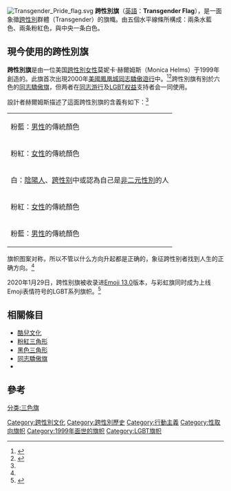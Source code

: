 [[File:Transgender_Pride_flag.svg|thumb]]
{{LGBT標誌}}
'''跨性別旗'''（[[英語|英語]]：'''Transgender Flag'''），是一面象徵[[跨性別|跨性別]]群體（Transgender）的旗幟。由五個水平線條所構成：兩条水藍色、兩条粉紅色，與中央一条白色。

==現今使用的跨性別旗==
'''跨性別旗'''是由一位美国[[跨性別女性|跨性別女性]]莫妮卡·赫爾姆斯（Monica Helms）于1999年創造的。此旗首次出現2000年[[美國|美國]][[鳳凰城|鳳凰城]][[同志驕傲遊行|同志驕傲遊行]]中。<ref>{{cite web|url=http://www.baltimoresun.com/features/gay-in-maryland/gay-matters/bal-collecting-lgbtq-material-at-the-national--006-photo.html|title=Transgender flag|work=The Baltimore Sun|accessdate=2015-08-04|archive-date=2015-09-23|archive-url=https://web.archive.org/web/20150923222730/http://www.baltimoresun.com/features/gay-in-maryland/gay-matters/bal-collecting-lgbtq-material-at-the-national--006-photo.html|dead-url=no}}</ref><ref name="huffpost">{{cite web|url=http://www.huffingtonpost.com/2012/11/20/transgender-flag_n_2166742.html|title=Transgender Flag Flies In San Francisco's Castro District After Outrage From Activists|work=The Huffington Post|date=2012-11-20|accessdate=2015-08-04|archive-date=2015-08-03|archive-url=https://web.archive.org/web/20150803160327/http://www.huffingtonpost.com/2012/11/20/transgender-flag_n_2166742.html|dead-url=no}}</ref>跨性別旗有别於六色的[[同志驕傲旗|同志驕傲旗]]，但两者在[[同志游行|同志游行]]及[[LGBT权益|LGBT权益]]支持者会一同使用。

設計者赫爾姆斯描述了這面跨性別旗的含義有如下：<ref name="huffpost"/>

{| style="width:30em; text-align:center; font-size:90%;" border="0"
|- style="background:lightblue; "
| 粉藍：[[男性|男性]]的傳統顏色
|- style="background:pink; "
| 粉紅：[[女性|女性]]的傳統顏色
|- style="background:white; "
| 白：[[陰陽人|陰陽人]]、[[跨性别|跨性别]]中或認為自己是[[性别酷儿|非二元性別]]的人
|- style="background:pink; "
| 粉紅：[[女性|女性]]的傳統顏色
|- style="background:lightblue; "
| 粉藍：[[男性|男性]]的傳統顏色
|}
旗帜图案对称，所以不管以什么方向升起都是正确的，象征跨性别者找到人生的正确方向。<ref name="huffpost"/>

2020年1月29日，跨性别旗被收录进[[Emoji|Emoji 13.0]]版本，与彩虹旗同时成为上线Emoji表情符号的LGBT系列旗帜。<ref>{{cite web|url=https://www.theverge.com/2020/1/29/21114096/new-emoji-2020-13-0-transgender-flag-gender-inclusive-options|title=2020’s new emoji include the transgender flag and more gender-inclusive options|work=The Verge|accessdate=2020-01-29|archive-date=2020-01-30|archive-url=https://web.archive.org/web/20200130002351/https://www.theverge.com/2020/1/29/21114096/new-emoji-2020-13-0-transgender-flag-gender-inclusive-options|dead-url=no}}</ref>

==相關條目==
{{Portal|跨性别}}
* [[酷兒文化|酷兒文化]]
* [[粉紅三角形|粉紅三角形]]
* [[黑色三角形|黑色三角形]]
* [[同志驕傲旗|同志驕傲旗]]
* {{le|雙性戀旗幟|Bisexual flag}}

==參考==
{{reflist}}
{{跨性别}}
[[Category:跨性別文化|Category:跨性別文化]]
[[Category:跨性別歷史|Category:跨性別歷史]]
[[Category:行動主義|Category:行動主義]]
[[Category:性取向旗帜|Category:性取向旗帜]]
[[分类:三色旗|分类:三色旗]]
[[Category:1999年面世的旗帜|Category:1999年面世的旗帜]]
[[Category:LGBT旗帜|Category:LGBT旗帜]]